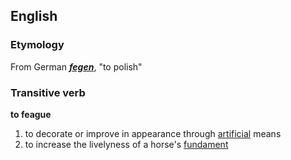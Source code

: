 ==English==
=== Etymology ===
From German '''''[[fegen]]''''', "to polish"

===Transitive verb ===
'''to feague'''
#to decorate or improve in appearance through [[artificial]] means
#to increase the livelyness of a horse's [[fundament]]